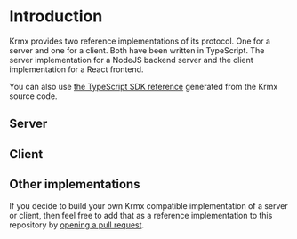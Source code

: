 # Introduction
Krmx provides two reference implementations of its protocol. One for a server and one for a client. Both have been written in TypeScript. The server implementation for a NodeJS backend server and the client implementation for a React frontend.

You can also use [the TypeScript SDK reference](/sdk/index.html) generated from the Krmx source code.

## Server


## Client

## Other implementations
If you decide to build your own Krmx compatible implementation of a server or client, then feel free to add that as a reference implementation to this repository by [opening a pull request](https://github.com/simonkarman/krmx).
